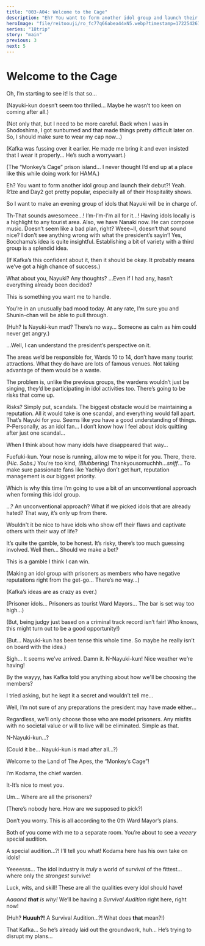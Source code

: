 ```yaml
---
title: "003-A04: Welcome to the Cage"
description: "Eh? You want to form another idol group and launch their debut?!"
heroImage: "file/reitoouji/ro_fc77q66abea44xN5.webp?timestamp=1722542673784"
series: "18trip"
story: "main"
previous: 3
next: 5
---
```



# Welcome to the Cage

<Divider loc="Aboard the Ferry" />

<StoryImg src="https://f005.backblazeb2.com/file/reitoouji/ro_fc77q66abea44xN5.webp?timestamp=1722542673784" alt="1" />

<Bubble mc>
Oh, I’m starting to see it!
</Bubble>

<Bubble character="Nayuki">
Is that so…
</Bubble>

<Bubble mc>
<p class="t">(Nayuki-kun doesn’t seem too thrilled… Maybe he wasn’t too keen on coming after all.)</p>

<p class="t">(Not only that, but I need to be more careful. Back when I was in Shodoshima, I got sunburned and that made things pretty difficult later on. So, I should make sure to wear my cap now…)</p>

<p class="t">(Kafka was fussing over it earlier. He made me bring it and even insisted that I wear it properly… He’s such a worrywart.)</p>

<p class="t">(The “Monkey’s Cage” prison island… I never thought I’d end up at a place like this while doing work for HAMA.)</p>
</Bubble>

<Divider fb="start" />

<Bubble mc>
Eh? You want to form another idol group and launch their debut?!
</Bubble>

<Bubble character="Kafka">
Yeah. R1ze and Day2 got pretty popular, especially all of their Hospitality shows.

So I want to make an evening group of idols that Nayuki will be in charge of.
</Bubble>

<Bubble character="Yachiyo">
Th-That sounds awesomeee…! I’m-I’m-I’m all for it…!
</Bubble>

<Bubble character="Kafka">
Having idols locally is a highlight to any tourist area. Also, we have Nanaki now. He can compose music. Doesn’t seem like a bad plan, right?
</Bubble>

<Bubble character="Daniel">
Weee~ll, doesn’t that sound nice? I don’t see anything wrong with what the president’s sayin’!
</Bubble>

<Bubble character="Sakujiro">
Yes, Bocchama’s idea is quite insightful. Establishing a bit of variety with a third group is a splendid idea.
</Bubble>

<Bubble mc>
<p class="t">(If Kafka’s this confident about it, then it should be okay. It probably means we’ve got a high chance of success.)</p>
</Bubble>

<Bubble character="Kafka">
What about you, Nayuki? Any thoughts?
</Bubble>

<StoryImg src="https://f005.backblazeb2.com/file/reitoouji/ro_TSBXU066abea44Z6.webp?timestamp=1722542674585" alt="2" />

<Bubble character="Nayuki">
…Even if I had any, hasn’t everything already been decided?

This is something you want me to handle.
</Bubble>

<Bubble character="Kafka">
You’re in an unusually bad mood today. At any rate, I’m sure you and Shunin-chan will be able to pull through.
</Bubble>

<Bubble mc>
<p class="t">(Huh? Is Nayuki-kun mad? There’s no way… Someone as calm as him could never get angry.)</p>
</Bubble>

<Bubble character="Nayuki">
…Well, I can understand the president’s perspective on it.

The areas we’d be responsible for, Wards 10 to 14, don’t have many tourist attractions. What they do have are lots of famous venues. Not taking advantage of them would be a waste.

The problem is, unlike the previous groups, the wardens wouldn’t just be singing, they’d be participating in idol activities too. There’s going to be risks that come up.
</Bubble>

<Bubble mc>
Risks?
</Bubble>

<Bubble character="Nayuki">
Simply put, scandals. The biggest obstacle would be maintaining a reputation. All it would take is one scandal, and everything would fall apart.
</Bubble>

<Bubble character="Kafka">
That’s Nayuki for you. Seems like you have a good understanding of things.
</Bubble>

<Bubble character="Yachiyo">
P-Personally, as an idol fan… I don’t know how I feel about idols quitting after just one scandal…

When I think about how many idols have disappeared that way…
</Bubble>

<Bubble character="Sakujiro">
Fuefuki-kun. Your nose is running, allow me to wipe it for you. There, there.
</Bubble>

<StoryImg src="https://f005.backblazeb2.com/file/reitoouji/ro_RDcO66abea44ZRI4.webp?timestamp=1722542676261" alt="3" />

<Bubble character="Yachiyo">
<i>(Hic. Sobs.)</i> You’re too kind, <i>(Blubbering)</i> Thankyousomuchhh…<i>sniff</i>…
</Bubble>

<Bubble character="Kafka">
To make sure passionate fans like Yachiyo don’t get hurt, reputation management is our biggest priority.

Which is why this time I’m going to use a bit of an unconventional approach when forming this idol group.
</Bubble>

<Bubble mc>
…? An unconventional approach?
</Bubble>

<Bubble character="Kafka">
What if we picked idols that are already hated? That way, it’s only up from there.

Wouldn't it be nice to have idols who show off their flaws and captivate others with their way of life?
</Bubble>

<Bubble character="Nayuki">
It’s quite the gamble, to be honest. It’s risky, there’s too much guessing involved.
</Bubble>

<Bubble character="Kafka">
Well then… Should we make a bet?

This is a gamble I think I can win.
</Bubble>

<Divider fb="end" />

<StoryImg src="https://f005.backblazeb2.com/file/reitoouji/ro_66abea444t6NHVt0.webp?timestamp=1722542675868" alt="4" />

<Bubble mc>
<p class="t">(Making an idol group with prisoners as members who have negative reputations right from the get-go… There’s no way…)</p>

<p class="t">(Kafka’s ideas are as crazy as ever.)</p>

<p class="t">(Prisoner idols… Prisoners as tourist Ward Mayors… The bar is set way too high…)</p>

<p class="t">(But, being judgy just based on a criminal track record isn’t fair! Who knows, this might turn out to be a good opportunity!)</p>

<p class="t">(But… Nayuki-kun has been tense this whole time. So maybe he really isn’t on board with the idea.)</p>
</Bubble>

<Bubble character="Nayuki">
Sigh… It seems we’ve arrived. Damn it.
</Bubble>

<Bubble mc>
N-Nayuki-kun! Nice weather we’re having!

By the wayyy, has Kafka told you anything about how we'll be choosing the members?

I tried asking, but he kept it a secret and wouldn’t tell me…
</Bubble>

<Bubble character="Nayuki">
Well, I’m not sure of any preparations the president may have made either…

Regardless, we’ll only choose those who are model prisoners. Any misfits with no societal value or will to live will be eliminated. Simple as that.
</Bubble>

<Bubble mc>
N-Nayuki-kun…?
</Bubble>

<Bubble mc>
<p class="t">(Could it be… Nayuki-kun is mad after all…?)</p>
</Bubble>

<Divider loc="Central Courtyard" />

<StoryImg src="https://f005.backblazeb2.com/file/reitoouji/ro_4BSTtb66abea4436.webp?timestamp=1722542674897" alt="5" />

<Bubble character="Kodama">
Welcome to the Land of The Apes, the “Monkey’s Cage”!

I’m Kodama, the chief warden.
</Bubble>

<Bubble mc>
It-It’s nice to meet you.

Um… Where are all the prisoners?
</Bubble>

<Bubble mc>
<p class="t">(There’s nobody here. How are we supposed to pick?)</p>
</Bubble>

<Bubble character="Kodama">
Don’t you worry. This is all according to the 0th Ward Mayor’s plans.

Both of you come with me to a separate room. You’re about to see a <i>veeery</i> special audition.
</Bubble>

<Bubble mc>
A special audition…?!
</Bubble>

<Bubble character="Kodama">
I’ll tell you what! Kodama here has his own take on idols!

Yeeeesss… The idol industry is <i>truly</i> a world of survival of the fittest… where only the <i>strongest</i> survive!

Luck, wits, and skill! These are all the qualities every idol should have!

<i>Aaaand <b>that</b> is why!</i> We’ll be having a <i>Survival Audition</i> right here, right now!
</Bubble>

<Bubble mc>
<p class="t">(Huh? <b>Huuuh?!</b> A Survival Audition…?! What does <b>that</b> mean?!)</p>
</Bubble>

<Bubble character="Nayuki">
That Kafka… So he’s already laid out the groundwork, huh… He’s trying to disrupt my plans…
</Bubble>